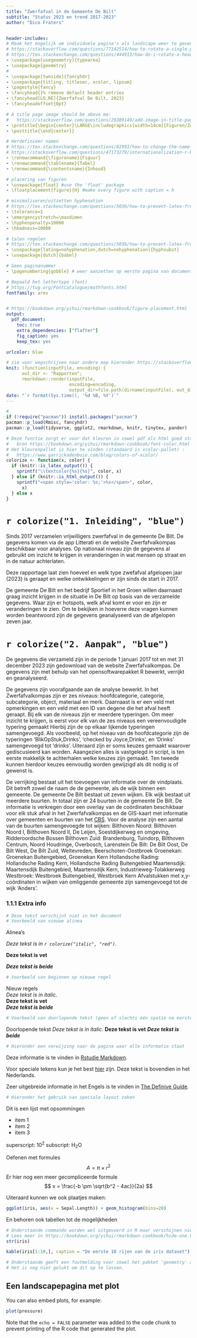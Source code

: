 ```yaml
---
title: "Zwerfafval in de Gemeente De Bilt"
subtitle: "Status 2023 en trend 2017-2023"
author: "Dico Fraters"


header-includes:
# Maak het mogelijk om individuele pagina's als landscape weer te geven
# https://stackoverflow.com/questions/77142514/how-to-rotate-a-single-page-to-landscape-in-r-markdown-pdf-output
# https://tex.stackexchange.com/questions/444913/how-do-i-rotate-a-header-and-footer-in-latex-landscape-page
- \usepackage[usegeometry]{typearea}
- \usepackage{geometry}
# 
- \usepackage[twoside]{fancyhdr}
- \usepackage{titling, titlesec, xcolor, lipsum}
- \pagestyle{fancy}
- \fancyhead{}% remove default header entries
- \fancyhead[LO,RE]{Zwerfafval De Bilt, 2023}
- \fancyheadoffset{0pt}

# A title page image should be above me:
#   https://stackoverflow.com/questions/29389149/add-image-in-title-page-of-rmarkdown-pdf
- \pretitle{\begin{center}\LARGE\includegraphics[width=14cm]{Figuren/Zwerfafval_deBilt_2023.png}\\[\bigskipamount]}
- \posttitle{\end{center}}

# Herdefinieer namen
# https://tex.stackexchange.com/questions/82993/how-to-change-the-name-of-document-elements-like-figure-contents-bibliogr
# https://stackoverflow.com/questions/47173279/internationalization-r-knitr-figure-caption-label
- \renewcommand{\figurename}{Figuur}
- \renewcommand{\tablename}{Tabel}
- \renewcommand{\contentsname}{Inhoud}

# placering van figuren
- \usepackage{float} #use the 'float' package
- \floatplacement{figure}{H} #make every figure with caption = h

# minimaliseren/uitzetten hyphenation
# https://tex.stackexchange.com/questions/5036/how-to-prevent-latex-from-hyphenating-the-entire-document
- \tolerance=1
- \emergencystretch=\maxdimen
- \hyphenpenalty=10000
- \hbadness=10000

# talen regelen
# https://tex.stackexchange.com/questions/5036/how-to-prevent-latex-from-hyphenating-the-entire-document
- \usepackage[lating=nohyphenation,dutch=nohyphenation]{hyphsubst}
- \usepackage[dutch]{babel}

# Geen paginanummer 
- \pagenumbering{gobble} # weer aanzetten op eerste pagina van document

# Bepaald het lettertype (font)
# https://tug.org/FontCatalogue/mathfonts.html
fontfamily: arev


# https://bookdown.org/yihui/rmarkdown-cookbook/figure-placement.html
output: 
  pdf_document:
    toc: true
    extra_dependencies: ["flafter"]
    fig_caption: yes
    keep_tex: yes

urlcolor: blue

# zie voor wegschrijven naar andere map hieronder https://stackoverflow.com/questions/26174565/r-in-rstudio-how-do-i-make-knitr-output-to-a-different-folder-to-avoid-clutteri
knit: (function(inputFile, encoding) {
      out_dir <- "Rapporten";
      rmarkdown::render(inputFile,
                        encoding=encoding,
                        output_dir=file.path(dirname(inputFile), out_dir))})
date: "`r format(Sys.time(), '%d %B, %Y')`"
---
```


\pagenumbering{arabic}
\newpage


```r
# 
if (!require("pacman")) install.packages("pacman")
pacman::p_load(Rmisc, fancyhdr)
pacman::p_load(tidyverse, ggplot2, rmarkdown, knitr, tinytex, pander)
```


```r
# Deze functie zorgt er voor dat kleuren in zowel pdf als html goed staan
#   bron https://bookdown.org/yihui/rmarkdown-cookbook/font-color.html
# Het kleurenpallet is hier te vinden (standaard is xcolor-pallet) :
#   https://www.garrickadenbuie.com/blog/colors-of-xcolor/
colorize <- function(x, color) {
  if (knitr::is_latex_output()) {
    sprintf("\\textcolor{%s}{%s}", color, x)
  } else if (knitr::is_html_output()) {
    sprintf("<span style='color: %s;'>%s</span>", color,
      x)
  } else x
}
```



# `r colorize("1. Inleiding", "blue")`
Sinds 2017 verzamelen vrijwilligers zwerfafval in de gemeente De Bilt. De gegevens komen via de app Litterati en de website Zwerfafvalkompas beschikbaar voor analyses. Op nationaal niveau zijn de gegevens al gebruikt om inzicht te krijgen in veranderingen in wat mensen op straat en in de natuur achterlaten. 

Deze rapportage laat zien hoeveel en welk type zwefafval afgelopen jaar (2023) is geraapt en welke ontwikkelingen er zijn sinds de start in 2017.

De gemeente De Bilt en het bedrijf Sportief in het Groen willen daarnaast graag inzicht krijgen in de situatie in De Bilt op basis van de verzamelde gegevens. Waar zijn er hotspots, welk afval komt er voor en zijn er veranderingen te zien. Om te bekijken in hoeverre deze vragen kunnen worden beantwoord zijn de gegevens geanalyseerd van de afgelopen zeven jaar.


# `r colorize("2. Aanpak", "blue")`
De gegevens die verzameld zijn in de periode 1 januari 2017 tot en met 31 december 2023 zijn gedownload van de website Zwerfafvalkompas. De gegevens zijn met behulp van het opensoftwarepakket R bewerkt, verrijkt en geanalyseerd.  

De gegevens zijn voorafgaande aan de analyse bewerkt. In het Zwerfafvalkompas zijn er zes niveaus: hoofdcategorie, categorie, subcategorie, object, materiaal en merk. Daarnaast is er een veld met opmerkingen en een veld met een ID van degene die het afval heeft geraapt. Bij elk van de niveaus zijn er meerdere typeringen. Om meer inzicht te krijgen, is eerst voor elk van de zes niveaus een vereenvoudigde typering gemaakt Hierbij zijn de op elkaar lijkende typeringen samengevoegd. Als voorbeeld, op het niveau van de hoofdcategorie zijn de typeringen ‘BlikOpStuk,Drinks’, ‘checked by Joyce,Drinks’, en ‘Drinks’ samengevoegd tot ‘drinks’. Uiteraard zijn er soms keuzes gemaakt waarover gediscusieerd kan worden. Aaangezien alles is vastgelegd in script, is ten eerste makkelijk te achterhalen welke keuzes zijn gemaakt. Ten tweede kunnen hierdoor keuzes eenvoudig worden gewijzigd als dit nodig is of gewenst is.

De verrijking bestaat uit het toevoegen van informatie over de vindplaats. Dit betreft zowel de naam de de gemeente, als de wijk binnen een gemeente. De gemeente De Bilt bestaat uit zeven wijken. Elk wijk bestaat uit meerdere buurten. In totaal zijn er 24 buurten in de gemeente De Bilt. De informatie is verkregen door een overlay van de coördinaten beschikbaar voor elk stuk afval in het Zwerfafvalkompas en de GIS-kaart met informatie over gemeenten en buurten van het [CBS](https://www.cbs.nl/nl-nl/dossier/nederland-regionaal/geografische-data/wijk-en-buurtkaart-2023). Voor de analyse zijn een aantal van de buurten samengevoegde tot wijken:
Bilthoven Noord: Bilthoven Noord I, Bilthoven Noord II, De Leijen, Soestdijkerweg en omgeving, Ridderoordsche Bossen
Bilthoven Zuid: Brandenburg, Tuindorp, Bilthoven Centrum, Noord Houdringe, Overbosch, Larenstein
De Bilt: De Bilt Oost, De Bilt West, De Bilt Zuid, Weltevreden, Beerschoten-Oostbroek
Groenekan: Groenekan Buitengebied, Groenekan Kern
Hollandsche Rading: Hollandsche Rading Kern, Hollandsche Rading Buitengebied
Maartensdijk: Maartensdijk Buitengebied, Maartensdijk Kern, Industrieweg-Tolakkerweg
Westbroek: Westbroek Buitengebied, Westbroek Kern
Afvalstukken met x,y-coördinaten in wijken van omliggende gemeente zijn samengevoegd tot de wijk ‘Anders’. 


### 1.1.1 Extra info
\lipsum[1][11-15]


```r
# Deze tekst verschijnt niet in het document
# Voorbeeld van nieuwe alinea
```
Alinea's

*Deze tekst is in `r colorize("italic", "red")`*. 

**Deze tekst is vet**

***Deze tekst is beide*** 

```r
# Voorbeeld van beginnen op nieuwe regel
```
Nieuw regels  
*Deze tekst is in italic*.  
**Deze tekst is vet**  
***Deze tekst is beide*** 

```r
# Voorbeeld van doorlopende tekst (geen of slechts één spatie na eerste regel)
```
Doorlopende tekst
*Deze tekst is in italic*.
**Deze tekst is vet**
***Deze tekst is beide*** 

```r
# Hieronder een verwijzing naar de pagina waar alle informatie staat
```

Deze informatie is te vinden in [Rstudie Markdown](https://rmarkdown.rstudio.com/articles_intro.html).

Voor speciale tekens kun je het best [hier](https://inbo.github.io/tutorials/tutorials/r_beginners/src/Rmarkdown.pdf) zijn. Deze tekst is bovendien in het Nederlands.

Zeer uitgebreide informatie in het Engels is te vinden in [The Definive Guide](https://bookdown.org/yihui/rmarkdown/).

 
```r
# Hieronder het gebruik van speciale layout zaken
```

Dit is een lijst met opsommingen

 * item 1
 * item 2
 * item 3

superscript: 10^2^
subscript:  H~2~O

Oefenen met formules  
$$
A = \pi \times r^{2}
$$
Er hier nog een meer gecompliceerde formule  
$$
x = \frac{-b \pm \sqrt{b^2 - 4ac}}{2a}
$$

Uiteraard kunnen we ook plaatjes maken:

```r
ggplot(iris, aes(x = Sepal.Length)) + geom_histogram(bins=20)

```


En behoren ook tabellen tot de mogelijkheden    
```r
# Onderstaande commando worden wel uitgevoerd in R maar verschijnen niet in het PDF-document
# Lees meer in https://bookdown.org/yihui/rmarkdown-cookbook/hide-one.html
str(iris)
```


```r
kable(iris[1:10,], caption = "De eerste 10 rijen van de iris dataset")

```

\lipsum[10]

```r
# Onderstaande geeft een foutmelding voor zowel het pakket 'geometry' als 'typearea'. 
# Het is nog niet gelukt om dit op te lossen.
```

\clearpage
\KOMAoptions{paper=landscape,DIV=last}
\newgeometry{hmargin=30mm, bottom=20mm, includehead}
\fancyheadoffset{0pt}

## Een landscapepagina met plot 

You can also embed plots, for example:

```r
plot(pressure)
```

Note that the `echo = FALSE` parameter was added to the code chunk to prevent printing of the R code that generated the plot.

\clearpage
\KOMAoptions{paper=portrait,DIV=last}
\restoregeometry
\fancyheadoffset{0pt}

\lipsum[40]
